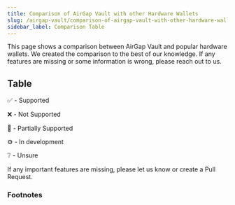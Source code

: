 ```yaml
---
title: Comparison of AirGap Vault with other Hardware Wallets
slug: /airgap-vault/comparison-of-airgap-vault-with-other-hardware-wallets
sidebar_label: Comparison Table
---
```


This page shows a comparison between AirGap Vault and popular hardware wallets. We created the comparison to the best of our knowledge. If any features are missing or some information is wrong, please reach out to us.

## Table

✅ - Supported

❌ - Not Supported

🧩 - Partially Supported

⚙️ - In development

❔ - Unsure

<!-- TABLE -->

If any important features are missing, please let us know or create a Pull Request.

### Footnotes

<!-- FOOTNOTES -->
